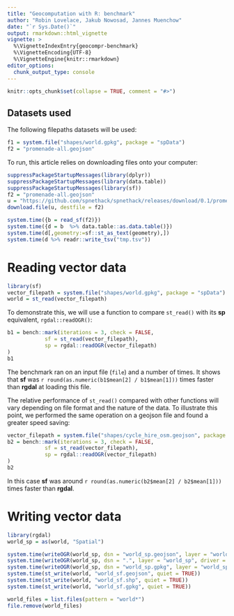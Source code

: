 ```yaml
---
title: "Geocomputation with R: benchmark"
author: "Robin Lovelace, Jakub Nowosad, Jannes Muenchow"
date: "`r Sys.Date()`"
output: rmarkdown::html_vignette
vignette: >
  %\VignetteIndexEntry{geocompr-benchmark}
  %\VignetteEncoding{UTF-8}
  %\VignetteEngine{knitr::rmarkdown}
editor_options: 
  chunk_output_type: console
---
```


```r
knitr::opts_chunk$set(collapse = TRUE, comment = "#>")
```

## Datasets used

The following filepaths datasets will be used:

```r
f1 = system.file("shapes/world.gpkg", package = "spData")
f2 = "promenade-all.geojson"
```

To run, this article relies on downloading files onto your computer:

```r
suppressPackageStartupMessages(library(dplyr))
suppressPackageStartupMessages(library(data.table))
suppressPackageStartupMessages(library(sf))
f2 = "promenade-all.geojson"
u = "https://github.com/spnethack/spnethack/releases/download/0.1/promenade-all.geojson"
download.file(u, destfile = f2)

system.time({b = read_sf(f2)})
system.time({d = b  %>% data.table::as.data.table()})
system.time(d[,geometry:=sf::st_as_text(geometry),])
system.time(d %>% readr::write_tsv("tmp.tsv"))
```

# Reading vector data

```r
library(sf)
vector_filepath = system.file("shapes/world.gpkg", package = "spData")
world = st_read(vector_filepath)
```

To demonstrate this, we will use a function to compare `st_read()` with its **sp** equivalent, `rgdal::readOGR()`:

```r
b1 = bench::mark(iterations = 3, check = FALSE,
            sf = st_read(vector_filepath),
            sp = rgdal::readOGR(vector_filepath)
)
b1
```

The benchmark ran on an input file (`file`) and a number of times.
It shows that **sf** was `r round(as.numeric(b1$mean[2] / b1$mean[1]))` times faster than **rgdal** at loading this file.

The relative performance of `st_read()` compared with other functions will vary depending on file format and the nature of the data.
To illustrate this point, we performed the same operation on a geojson file and found a greater speed saving:

```r
vector_filepath = system.file("shapes/cycle_hire_osm.geojson", package = "spData")
b2 = bench::mark(iterations = 3, check = FALSE,
            sf = st_read(vector_filepath),
            sp = rgdal::readOGR(vector_filepath)
)
b2
```

In this case **sf** was around `r round(as.numeric(b2$mean[2] / b2$mean[1]))` times faster than **rgdal**.

# Writing vector data

```r
library(rgdal)
world_sp = as(world, "Spatial")
```

```r
system.time(writeOGR(world_sp, dsn = "world_sp.geojson", layer = "world_sp.geojson", driver = "GeoJSON"))
system.time(writeOGR(world_sp, dsn = ".", layer = "world_sp", driver = "ESRI Shapefile")) 
system.time(writeOGR(world_sp, dsn = "world_sp.gpkg", layer = "world_sp.gpkg", driver = "GPKG"))
system.time(st_write(world, "world_sf.geojson", quiet = TRUE))
system.time(st_write(world, "world_sf.shp", quiet = TRUE)) 
system.time(st_write(world, "world_sf.gpkg", quiet = TRUE))
```

```r
world_files = list.files(pattern = "world*")
file.remove(world_files)
```
